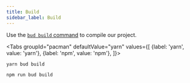 ```yaml
---
title: Build
sidebar_label: Build
---
```



Use the [`bud build` command](/guides/cli/build) to compile our project.

<Tabs
  groupId="pacman"
  defaultValue="yarn"
  values={[
    {label: 'yarn', value: 'yarn'},
    {label: 'npm', value: 'npm'},
  ]}>
  <TabItem value="yarn">

    yarn bud build

  </TabItem>
  <TabItem value="npm">

    npm run bud build

  </TabItem>
</Tabs>
